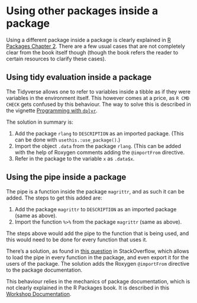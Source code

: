 # Using other packages inside a package

Using a different package inside a package is clearly explained in [R Packages Chapter 2](https://r-pkgs.org/whole-game.html#use_package). There are a few usual cases that are not completely clear from the book itself though (though the book refers the reader to certain resources to clarify these cases).

## Using tidy evaluation inside a package

The Tidyverse allows one to refer to variables inside a tibble as if they were variables in the environment itself. This however comes at a price, as `R CMD CHECK` gets confused by this behaviour. The way to solve this is described in the vignette [Programming with `dplyr`](https://dplyr.tidyverse.org/articles/programming.html).

The solution in summary is:

1. Add the package `rlang` to `DESCRIPTION` as an imported package. (This can be done with `usethis.:use_package()`.)
1. Import the object `.data` from the package `rlang`. (This can be added with the help of Roxygen comments adding the `@importFrom` directive.
1. Refer in the package to the variable `x` as `.data$x`. 

## Using the pipe inside a package

The pipe is a function inside the package `magrittr`, and as such it can be added. The steps to get this added are:

1. Add the package `magrittr` to `DESCRIPTION` as an imported package (same as above).
1. Import the function `%>%` from the package `magrittr` (same as above).

The steps above would add the pipe to the function that is being used, and this would need to be done for every function that uses it. 

There's a solution, as found in [this question](https://stackoverflow.com/questions/27947344/r-use-magrittr-pipe-operator-in-self-written-package/52231630#52231630) in StackOverflow, which allows to load the pipe in every function in the package, and even export it for the users of the package. The solution adds the Roxygen `@importFrom` directive to the package documentation. 

This behaviour relies in the mechanics of package documentation, which is not clearly explained in the R Packages book. It is described in this [Workshop Documentation](https://combine-australia.github.io/r-pkg-dev/other-documentation.html#package-help-file). 
